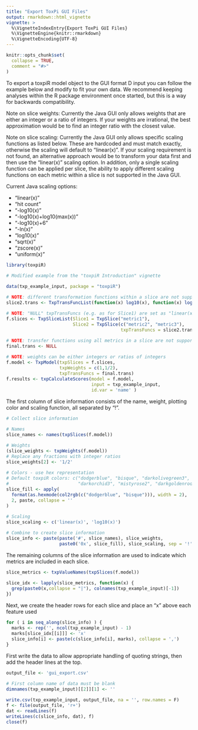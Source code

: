 ```yaml
---
title: "Export ToxPi GUI Files"
output: rmarkdown::html_vignette
vignette: >
  %\VignetteIndexEntry{Export ToxPi GUI Files}
  %\VignetteEngine{knitr::rmarkdown}
  %\VignetteEncoding{UTF-8}
---
```

<style type="text/css">

h1.title {
  font-size: 28px;
}
h1 { /* Header 1 */
  font-size: 20px;
}
h2 { /* Header 2 */
    font-size: 20px;
}
h3 { /* Header 3 */
  font-size: 18px;
}
h4 { /* Header 4 */
  font-size: 16px;
   color: DarkBlue;
}
code.r{ /* Code block */
    font-size: 12px;
}
</style>

```r
knitr::opts_chunk$set(
  collapse = TRUE,
  comment = "#>"
)
```

To export a toxpiR model object to the GUI format D input you can follow the example below and modify to fit your own data. We recommend keeping analyses within the R package environment once started, but this is a way for backwards compatibility.

Note on slice weights: Currently the Java GUI only allows weights that are either an integer or a ratio of integers. If your weights are irrational, the best approximation would be to find an integer ratio with the closest value.

Note on slice scaling: Currently the Java GUI only allows specific scaling functions as listed below. These are hardcoded and must match exactly, otherwise the scaling will default to "linear(x)". If your scaling requirement is not found, an alternative approach would be to transform your data first and then use the "linear(x)" scaling option. In addition, only a single scaling function can be applied per slice, the ability to apply different scaling functions on each metric within a slice is not supported in the Java GUI.

Current Java scaling options:

* "linear(x)"
* "hit count"
* "-log10(x)"
* "-log10(x)+log10(max(x))"
* "-log10(x)+6"
* "-ln(x)"
* "log10(x)"
* "sqrt(x)"
* "zscore(x)"
* "uniform(x)"

```r
library(toxpiR)

# Modified example from the "toxpiR Introduction" vignette

data(txp_example_input, package = "toxpiR")

# NOTE: different transformation functions within a slice are not supported
slice2.trans <- TxpTransFuncList(function(x) log10(x), function(x) log10(x))

# NOTE: "NULL" txpTransFuncs (e.g. as for Slice1) are set as "linear(x)" below
f.slices <- TxpSliceList(Slice1 = TxpSlice("metric1"), 
                         Slice2 = TxpSlice(c("metric2", "metric3"), 
                                           txpTransFuncs = slice2.trans ))

# NOTE: transfer functions using all metrics in a slice are not supported
final.trans <- NULL

# NOTE: weights can be either integers or ratios of integers
f.model <- TxpModel(txpSlices = f.slices, 
                    txpWeights = c(1,1/2),
                    txpTransFuncs = final.trans)
f.results <- txpCalculateScores(model = f.model, 
                                input = txp_example_input,
                                id.var = 'name' )
```

The first column of slice information consists of the name, weight, plotting color and scaling function, all separated by "!".

```r

# Collect slice information

# Names
slice_names <- names(txpSlices(f.model))

# Weights
(slice_weights <- txpWeights(f.model))
# Replace any fractions with integer ratios
slice_weights[2] <- '1/2'

# Colors - use hex representation
# Default toxpiR colors: c("dodgerblue", "bisque", "darkolivegreen3",
#                          "darkorchid3", "mistyrose2", "darkgoldenrod1")
slice_fill <- apply(
  format(as.hexmode(col2rgb(c("dodgerblue", "bisque"))), width = 2),
  2, paste, collapse = ''
)

# Scaling
slice_scaling <- c('linear(x)', 'log10(x)')

# Combine to create slice information
slice_info <- paste(paste('#', slice_names), slice_weights,
                    paste0('0x', slice_fill), slice_scaling, sep = '!')
```

The remaining columns of the slice information are used to indicate which metrics are included in each slice.

```r
slice_metrics <- txpValueNames(txpSlices(f.model))

slice_idx <- lapply(slice_metrics, function(x) {
  grep(paste0(x,collapse = "|"), colnames(txp_example_input)[-1])
})
```

Next, we create the header rows for each slice and place an "x" above each feature used 

```r
for ( i in seq_along(slice_info) ) {
  marks <- rep('', ncol(txp_example_input) - 1)
  marks[slice_idx[[i]]] <- 'x'
  slice_info[i] <- paste(c(slice_info[i], marks), collapse = ',')
}
```

First write the data to allow appropriate handling of quoting strings, then add the header lines at the top.

```r
output_file <- 'gui_export.csv'

# First column name of data must be blank
dimnames(txp_example_input)[[2]][1] <- ''

write.csv(txp_example_input, output_file, na = '', row.names = F)
f <- file(output_file, 'r+')
dat <- readLines(f)
writeLines(c(slice_info, dat), f)
close(f)
```

